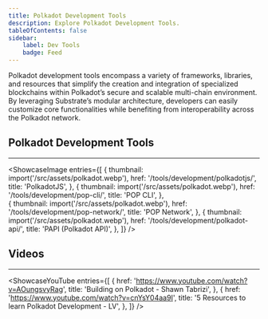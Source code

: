 ```yaml
---
title: Polkadot Development Tools
description: Explore Polkadot Development Tools.
tableOfContents: false
sidebar: 
    label: Dev Tools
    badge: Feed
---
```



Polkadot development tools encompass a variety of frameworks, libraries, and resources that simplify the creation and integration of specialized blockchains within Polkadot’s secure and scalable multi-chain environment. By leveraging Substrate’s modular architecture, developers can easily customize core functionalities while benefiting from interoperability across the Polkadot network. 

## Polkadot Development Tools
----------------
<ShowcaseImage
  entries={[
        {
      thumbnail: import('/src/assets/polkadot.webp'),
      href: '/tools/development/polkadotjs/',
      title: 'PolkadotJS',
    },
                     {
      thumbnail: import('/src/assets/polkadot.webp'),
      href: '/tools/development/pop-cli/',
      title: 'POP CLI',
      },  
    {
      thumbnail: import('/src/assets/polkadot.webp'),
      href: '/tools/development/pop-network/',
      title: 'POP Network',
      },
              {
      thumbnail: import('/src/assets/polkadot.webp'),
      href: '/tools/development/polkadot-api/',
      title: 'PAPI (Polkadot API)',
    },
  ]}
/>


## Videos
----------------
<ShowcaseYouTube
  entries={[
    {
      href: 'https://www.youtube.com/watch?v=AOungsvyRag',
      title: 'Building on Polkadot - Shawn Tabrizi',
    },
        {
      href: 'https://www.youtube.com/watch?v=cnYsY04aa9I',
      title: '5 Resources to learn Polkadot Development - LV',
    },
  ]}
/>